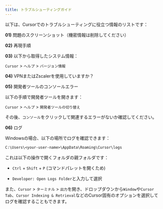 ```yaml
---
title: トラブルシューティングガイド
---
```


以下は、Cursorでのトラブルシューティングに役立つ情報のリストです：

**01)**  問題のスクリーンショット（機密情報は削除してください）

**02)**  再現手順

**03)**  以下から取得したシステム情報：

`Cursor` > `ヘルプ` > `バージョン情報`

**04)**  VPNまたはZscalerを使用していますか？

**05)**  開発者ツールのコンソールエラー

以下の手順で開発者ツールを開きます：

`Cursor` > `ヘルプ` > `開発者ツールの切り替え`

その後、`コンソール`をクリックして関連するエラーがないか確認してください。

**06)**  ログ

Windowsの場合、以下の場所でログを確認できます：

```txt
C:\Users\<your-user-name>\AppData\Roaming\Cursor\logs
```

これは以下の操作で開くフォルダの親フォルダです：

 - `Ctrl` + `Shift` + `P` (コマンドパレットを開くため)
 
 - `Developer: Open Logs Folder`と入力して選択
 
また、`Cursor` > `ターミナル` > `出力`を開き、ドロップダウンから`Window`や`Cursor Tab`、`Cursor Indexing & Retrieval`などのCursor固有のオプションを選択してログを確認することもできます。
